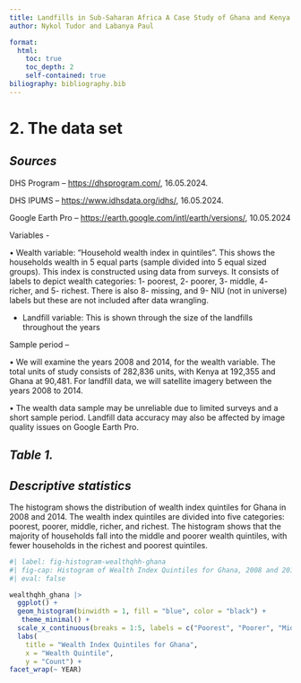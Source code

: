 ```yaml
---
title: Landfills in Sub-Saharan Africa A Case Study of Ghana and Kenya
author: Nykol Tudor and Labanya Paul

format: 
  html: 
    toc: true
    toc_depth: 2
    self-contained: true
biliography: bibliography.bib
---
```


# 2. The data set

## *Sources*

DHS Program – <https://dhsprogram.com/>, 16.05.2024.

DHS IPUMS – <https://www.idhsdata.org/idhs/>, 16.05.2024.

Google Earth Pro – <https://earth.google.com/intl/earth/versions/>, 10.05.2024

Variables -

• Wealth variable: “Household wealth index in quintiles”. This shows the households wealth in 5 equal parts (sample divided into 5 equal sized groups). This index is constructed using data from surveys. It consists of labels to depict wealth categories: 1- poorest, 2- poorer, 3- middle, 4- richer, and 5- richest. There is also 8- missing, and 9- NIU (not in universe) labels but these are not included after data wrangling. 

* Landfill variable: This is shown through the size of the landfills throughout the years 

Sample period –

• We will examine the years 2008 and 2014, for the wealth variable. The total units of study consists of 282,836 units, with Kenya at 192,355 and Ghana at 90,481. For landfill data, we will satellite imagery between the years 2008 to 2014.

• The wealth data sample may be unreliable due to limited surveys and a short sample period. Landfill data accuracy may also be affected by image quality issues on Google Earth Pro.

## *Table 1.*



## *Descriptive statistics*

The histogram shows the distribution of wealth index quintiles for Ghana in 2008 and 2014. The wealth index quintiles are divided into five categories: poorest, poorer, middle, richer, and richest. The histogram shows that the majority of households fall into the middle and poorer wealth quintiles, with fewer households in the richest and poorest quintiles.

```r
#| label: fig-histogram-wealthqhh-ghana
#| fig-cap: Histogram of Wealth Index Quintiles for Ghana, 2008 and 2014
#| eval: false

wealthqhh_ghana |> 
  ggplot() +
  geom_histogram(binwidth = 1, fill = "blue", color = "black") +
   theme_minimal() +
  scale_x_continuous(breaks = 1:5, labels = c("Poorest", "Poorer", "Middle", "Richer", "Richest")) +
  labs(
    title = "Wealth Index Quintiles for Ghana", 
    x = "Wealth Quintile", 
    y = "Count") +
facet_wrap(~ YEAR)

```



